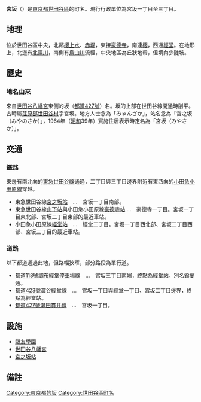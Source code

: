 {{Pathnav|日本|東京都|世田谷區|frame=1}}
{{Infobox Settlement
|official_name = 宮坂
|native_name =
|settlement_type = [[町|町]]
|image_skyline = Miyasaka slope setagaya 2009.JPG
|imagesize = 250px
|image_caption = 位於世田谷八幡宮旁的「宮坂」，為地名的由來
|image_flag =
|image_seal =
| image_map =
| map_caption =
| pushpin_map =
|subdivision_type = [[國家|國家]]
|subdivision_name = [[File:Flag_of_Japan.svg|border]] [[日本|日本]]
|subdivision_type1 = [[都道府縣|都道府縣]]
|subdivision_name1 = [[File:Flag_of_Tokyo_Prefecture.svg|25px]] [[東京都|東京都]]
|subdivision_type2 = [[東京都區部|特別區]]
|subdivision_name2 = [[File:Flag_of_Setagaya,_Tokyo.svg|25px]] [[世田谷區|世田谷區]]
|established_title =
|established_date =
|government_type =
|leader_title =
|leader_name =
|area_magnitude =
|area_total_sq_mi =
|area_total_km2 =
|area_land_sq_mi =
|area_land_km2 =
|area_urban_sq_mi =
|area_urban_km2 =
|area_metro_km2 =
|area_metro_sq_mi =
|population_as_of= 2013年（平成25年）9月1日
|population_footnotes = <ref>[http://www.city.setagaya.lg.jp/kurashi/107/157/692/694/1884/d00123410_d/fil/district201309.xls 平成25年（2013年）の世田谷区の町丁別人口と世帯数 - 世田谷区]</ref>
|population_total = 11427
|population_urban =
|population_metro =
|population_density_sq_mi =
|population_density_km2 =
| timezone = [[日本標準時間|JST]]
| utc_offset = +9
|timezone_DST =
|utc_offset_DST =
|latd=|latm=|lats=|latNS=
|longd=|longm=|longs=|longEW=
|elevation_footnotes=
|elevation_m =
|elevation_ft =
|postal_code_type = [[郵遞區號|郵遞區號]]
|postal_code = 156-0051
|area_code =
|website =
|footnotes =
}}
'''宮坂'''（{{jpn|j=宮坂|hg=みやさか|rm=Miyasaka|f=y}}）是[[東京都|東京都]][[世田谷區|世田谷區]]的町名。現行行政單位為宮坂一丁目至三丁目。

== 地理 ==
位於世田谷區中央，北鄰[[櫻上水|櫻上水]]、[[赤堤|赤堤]]，東接[[豪德寺_(地名)|豪德寺]]，南連[[櫻_(世田谷區)|櫻]]，西通[[經堂|經堂]]。在地形上，北邊有[[北澤川_(東京都)|北澤川]]，南側有[[烏山川|烏山川]]流經，中央地區為丘狀地帶，但境內少陡坡。

== 歷史 ==
=== 地名由來 ===
來自[[世田谷八幡宮|世田谷八幡宮]]東側的坂（[[東京都道427號瀨田貫井線|都道427號]]）名。坂的上部在世田谷線開通時削平。古時屬[[荏原郡|荏原郡]][[世田谷町|世田谷村]]字宮坂。地方人士念為「みゃんざか」，站名念為「宮之坂（みやのさか）」，1964年（[[昭和|昭和]]39年）實施住居表示時定名為「宮坂（みやさか）」。

== 交通 ==
=== 鐵路 ===
東邊有南北向的[[東急世田谷線|東急世田谷線]]通過，二丁目與三丁目邊界附近有東西向的[[小田急小田原線|小田急小田原線]]穿越。

*東急世田谷線[[宮之坂站|宮之坂站]]　…　宮坂一丁目南部。
*東急世田谷線[[山下站_(東京都)|山下站]]與小田急小田原線[[豪德寺站|豪德寺站]] …　豪德寺一丁目。宮坂一丁目東北部、宮坂二丁目東部的最近車站。
*小田急小田原線[[經堂站|經堂站]]　…　經堂二丁目。宮坂一丁目西北部、宮坂二丁目西部、宮坂三丁目的最近車站。
=== 道路 ===
以下都道通過此地，但路幅狹窄，部分路段為單行道。
*[[東京都道118號調布經堂停車場線|都道118號調布經堂停車場線]]　…　宮坂三丁目南端，終點為經堂站。別名鈴蘭通。
*[[東京都道423號澀谷經堂線|都道423號澀谷經堂線]]　…　宮坂一丁目與經堂一丁目、宮坂二丁目邊界，終點為經堂站。
*[[東京都道427號瀨田貫井線|都道427號瀨田貫井線]]　…　宮坂一丁目。

== 設施 ==
* [[鷗友學園女子中學校、高等學校|鷗友學園]]
* [[世田谷八幡宮|世田谷八幡宮]]
* [[宮之坂站|宮之坂站]]

== 備註 ==
{{reflist}}

{{世田谷區的町名}}

{{DEFAULTSORT:Miyasaka}}
[[Category:東京都的坂|Category:東京都的坂]]
[[Category:世田谷區町名|Category:世田谷區町名]]